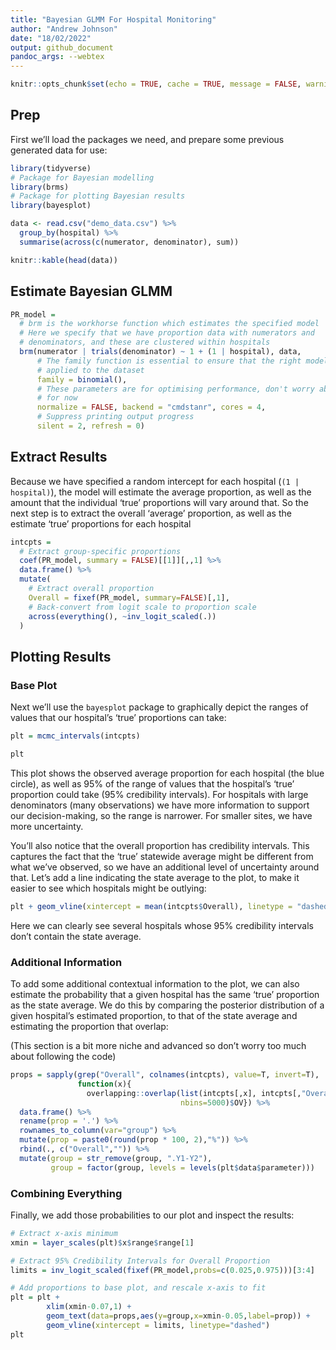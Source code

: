 ```yaml
---
title: "Bayesian GLMM For Hospital Monitoring"
author: "Andrew Johnson"
date: "18/02/2022"
output: github_document
pandoc_args: --webtex
---
```


```r
knitr::opts_chunk$set(echo = TRUE, cache = TRUE, message = FALSE, warning = FALSE)
```

## Prep

First we'll load the packages we need, and prepare some previous generated data for use:

```r
library(tidyverse)
# Package for Bayesian modelling
library(brms)
# Package for plotting Bayesian results
library(bayesplot)

data <- read.csv("demo_data.csv") %>%
  group_by(hospital) %>%
  summarise(across(c(numerator, denominator), sum))

knitr::kable(head(data))
```

## Estimate Bayesian GLMM

```r
PR_model = 
  # brm is the workhorse function which estimates the specified model
  # Here we specify that we have proportion data with numerators and
  # denominators, and these are clustered within hospitals
  brm(numerator | trials(denominator) ~ 1 + (1 | hospital), data, 
      # The family function is essential to ensure that the right model is
      # applied to the dataset
      family = binomial(),
      # These parameters are for optimising performance, don't worry about them
      # for now
      normalize = FALSE, backend = "cmdstanr", cores = 4,
      # Suppress printing output progress
      silent = 2, refresh = 0)
```

## Extract Results

Because we have specified a random intercept for each hospital (`(1 | hospital)`), the model will estimate the average proportion, as well as the amount that the individual 'true' proportions will vary around that. So the next step is to extract the overall 'average' proportion, as well as the estimate 'true' proportions for each hospital

```r
intcpts = 
  # Extract group-specific proportions
  coef(PR_model, summary = FALSE)[[1]][,,1] %>%
  data.frame() %>%
  mutate(
    # Extract overall proportion
    Overall = fixef(PR_model, summary=FALSE)[,1],
    # Back-convert from logit scale to proportion scale
    across(everything(), ~inv_logit_scaled(.))
  )
```

## Plotting Results

### Base Plot

Next we'll use the `bayesplot` package to graphically depict the ranges of values that our hospital's 'true' proportions can take:

```r
plt = mcmc_intervals(intcpts)

plt
```

This plot shows the observed average proportion for each hospital (the blue circle), as well as 95% of the range of values that the hospital's 'true' proportion could take (95% credibility intervals). For hospitals with large denominators (many observations) we have more information to support our decision-making, so the range is narrower. For smaller sites, we have more uncertainty.

You'll also notice that the overall proportion has credibility intervals. This captures the fact that the 'true' statewide average might be different from what we've observed, so we have an additional level of uncertainty around that. Let's add a line indicating the state average to the plot, to make it easier to see which hospitals might be outlying:

```r
plt + geom_vline(xintercept = mean(intcpts$Overall), linetype = "dashed")
```

Here we can clearly see several hospitals whose 95% credibility intervals don't contain the state average.

### Additional Information

To add some additional contextual information to the plot, we can also estimate the probability that a given hospital has the same 'true' proportion as the state average. We do this by comparing the posterior distribution of a given hospital's estimated proportion, to that of the state average and estimating the proportion that overlap:

(This section is a bit more niche and advanced so don't worry too much about following the code)

```r
props = sapply(grep("Overall", colnames(intcpts), value=T, invert=T),
               function(x){
                 overlapping::overlap(list(intcpts[,x], intcpts[,"Overall"]),
                                      nbins=5000)$OV}) %>%
  data.frame() %>%
  rename(prop = '.') %>%
  rownames_to_column(var="group") %>%
  mutate(prop = paste0(round(prop * 100, 2),"%")) %>%
  rbind(., c("Overall","")) %>%
  mutate(group = str_remove(group, ".Y1-Y2"),
         group = factor(group, levels = levels(plt$data$parameter)))
```

### Combining Everything

Finally, we add those probabilities to our plot and inspect the results:

```r
# Extract x-axis minimum
xmin = layer_scales(plt)$x$range$range[1]

# Extract 95% Credibility Intervals for Overall Proportion
limits = inv_logit_scaled(fixef(PR_model,probs=c(0.025,0.975)))[3:4]

# Add proportions to base plot, and rescale x-axis to fit
plt = plt + 
        xlim(xmin-0.07,1) + 
        geom_text(data=props,aes(y=group,x=xmin-0.05,label=prop)) +
        geom_vline(xintercept = limits, linetype="dashed")
plt
```